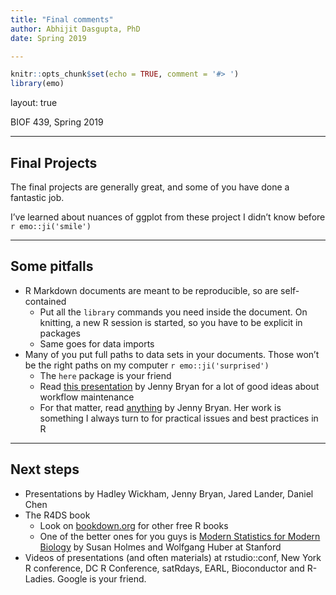 ```yaml
---
title: "Final comments"
author: Abhijit Dasgupta, PhD
date: Spring 2019

---
```


```r
knitr::opts_chunk$set(echo = TRUE, comment = '#> ')
library(emo)
```

layout: true

<div class="my-header">
<span>BIOF 439, Spring 2019</span></div>

---

## Final Projects

The final projects are generally great, and some of you have done a fantastic job.

I've learned about nuances of ggplot from these project I didn't know before `r emo::ji('smile')`

---

## Some pitfalls

- R Markdown documents are meant to be reproducible, so are self-contained
    - Put all the `library` commands you need inside the document. On knitting, a new R session is started, so you have to be explicit in packages 
    - Same goes for data imports
- Many of you put full paths to data sets in your documents. Those won't be the right paths on my computer `r emo::ji('surprised')`
    - The `here` package is your friend
    - Read [this presentation](https://speakerdeck.com/jennybc/zen-and-the-art-of-workflow-maintenance) by Jenny Bryan for a lot of good ideas about workflow maintenance
    - For that matter, read [anything](https://speakerdeck.com/jennybc/) by Jenny Bryan. Her work is something I always turn to for practical issues and best practices in R
    
---

## Next steps

- Presentations by Hadley Wickham, Jenny Bryan, Jared Lander, Daniel Chen
- The R4DS book
    - Look on [bookdown.org](https://bookdown.org) for other free R books
    - One of the better ones for you guys is [Modern Statistics for Modern Biology](http://web.stanford.edu/class/bios221/book/) by Susan Holmes and Wolfgang Huber at Stanford
- Videos of presentations (and often materials) at rstudio::conf, New York R conference, DC R Conference, satRdays, EARL, Bioconductor and R-Ladies. Google is your friend.
    
    


